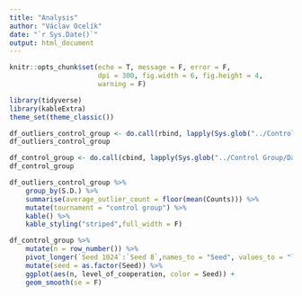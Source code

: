 ```yaml
---
title: "Analysis"
author: "Václav Ocelík"
date: "`r Sys.Date()`"
output: html_document
---
```


<style type="text/css">
.main-container {
  max-width: 1200px;
  margin-left: auto;
  margin-right: auto;
}
h1.title {
  font-size: 38px;
  text-align: center;
}
h4.author { /* Header 4 - and the author and data headers use this too  */
  font-size: 18px;
  text-align: center;
}
h4.date { /* Header 4 - and the author and data headers use this too  */
  font-size: 18px;
  text-align: center;
</style>

```r
knitr::opts_chunk$set(echo = T, message = F, error = F,
                      dpi = 300, fig.width = 6, fig.height = 4,
                      warning = F)
```

<body>

```r
library(tidyverse)
library(kableExtra)
theme_set(theme_classic())
```

```r
df_outliers_control_group <- do.call(rbind, lapply(Sys.glob("../Control Group/Data/outliers/*.csv"), read_csv)) # make sure no other .csv files in target.
df_outliers_control_group
```

```r
df_control_group <- do.call(cbind, lapply(Sys.glob("../Control Group/Data/*.csv"), read_csv)) # make sure no other .csv files in target.
df_control_group
```

```r
df_outliers_control_group %>%
    group_by(S.D.) %>%
    summarise(average_outlier_count = floor(mean(Counts))) %>%
    mutate(tournament = "control group") %>%
    kable() %>%
    kable_styling("striped",full_width = F)
```


```r
df_control_group %>%
    mutate(n = row_number()) %>%
    pivot_longer(`Seed 1024`:`Seed 8`,names_to = "Seed", values_to = "level_of_cooperation") %>%
    mutate(seed = as.factor(Seed)) %>%
    ggplot(aes(n, level_of_cooperation, color = Seed)) +
    geom_smooth(se = F) 
```




</body>
